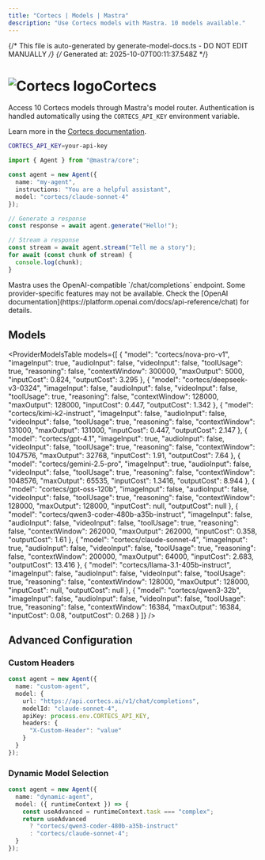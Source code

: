 ```yaml
---
title: "Cortecs | Models | Mastra"
description: "Use Cortecs models with Mastra. 10 models available."
---
```


{/* This file is auto-generated by generate-model-docs.ts - DO NOT EDIT MANUALLY */}
{/* Generated at: 2025-10-07T00:11:37.548Z */}



# <img src="https://models.dev/logos/cortecs.svg" alt="Cortecs logo" className="inline w-8 h-8 mr-2 align-middle dark:invert dark:brightness-0 dark:contrast-200" />Cortecs

Access 10 Cortecs models through Mastra's model router. Authentication is handled automatically using the `CORTECS_API_KEY` environment variable.

Learn more in the [Cortecs documentation](https://cortecs.ai).

```bash
CORTECS_API_KEY=your-api-key
```

```typescript
import { Agent } from "@mastra/core";

const agent = new Agent({
  name: "my-agent",
  instructions: "You are a helpful assistant",
  model: "cortecs/claude-sonnet-4"
});

// Generate a response
const response = await agent.generate("Hello!");

// Stream a response
const stream = await agent.stream("Tell me a story");
for await (const chunk of stream) {
  console.log(chunk);
}
```

<Callout type="info">
Mastra uses the OpenAI-compatible `/chat/completions` endpoint. Some provider-specific features may not be available. Check the [OpenAI documentation](https://platform.openai.com/docs/api-reference/chat) for details.
</Callout>

## Models

<ProviderModelsTable 
  models={[
  {
    "model": "cortecs/nova-pro-v1",
    "imageInput": true,
    "audioInput": false,
    "videoInput": false,
    "toolUsage": true,
    "reasoning": false,
    "contextWindow": 300000,
    "maxOutput": 5000,
    "inputCost": 0.824,
    "outputCost": 3.295
  },
  {
    "model": "cortecs/deepseek-v3-0324",
    "imageInput": false,
    "audioInput": false,
    "videoInput": false,
    "toolUsage": true,
    "reasoning": false,
    "contextWindow": 128000,
    "maxOutput": 128000,
    "inputCost": 0.447,
    "outputCost": 1.342
  },
  {
    "model": "cortecs/kimi-k2-instruct",
    "imageInput": false,
    "audioInput": false,
    "videoInput": false,
    "toolUsage": true,
    "reasoning": false,
    "contextWindow": 131000,
    "maxOutput": 131000,
    "inputCost": 0.447,
    "outputCost": 2.147
  },
  {
    "model": "cortecs/gpt-4.1",
    "imageInput": true,
    "audioInput": false,
    "videoInput": false,
    "toolUsage": true,
    "reasoning": false,
    "contextWindow": 1047576,
    "maxOutput": 32768,
    "inputCost": 1.91,
    "outputCost": 7.64
  },
  {
    "model": "cortecs/gemini-2.5-pro",
    "imageInput": true,
    "audioInput": false,
    "videoInput": false,
    "toolUsage": true,
    "reasoning": false,
    "contextWindow": 1048576,
    "maxOutput": 65535,
    "inputCost": 1.3416,
    "outputCost": 8.944
  },
  {
    "model": "cortecs/gpt-oss-120b",
    "imageInput": false,
    "audioInput": false,
    "videoInput": false,
    "toolUsage": true,
    "reasoning": false,
    "contextWindow": 128000,
    "maxOutput": 128000,
    "inputCost": null,
    "outputCost": null
  },
  {
    "model": "cortecs/qwen3-coder-480b-a35b-instruct",
    "imageInput": false,
    "audioInput": false,
    "videoInput": false,
    "toolUsage": true,
    "reasoning": false,
    "contextWindow": 262000,
    "maxOutput": 262000,
    "inputCost": 0.358,
    "outputCost": 1.61
  },
  {
    "model": "cortecs/claude-sonnet-4",
    "imageInput": true,
    "audioInput": false,
    "videoInput": false,
    "toolUsage": true,
    "reasoning": false,
    "contextWindow": 200000,
    "maxOutput": 64000,
    "inputCost": 2.683,
    "outputCost": 13.416
  },
  {
    "model": "cortecs/llama-3.1-405b-instruct",
    "imageInput": false,
    "audioInput": false,
    "videoInput": false,
    "toolUsage": true,
    "reasoning": false,
    "contextWindow": 128000,
    "maxOutput": 128000,
    "inputCost": null,
    "outputCost": null
  },
  {
    "model": "cortecs/qwen3-32b",
    "imageInput": false,
    "audioInput": false,
    "videoInput": false,
    "toolUsage": true,
    "reasoning": false,
    "contextWindow": 16384,
    "maxOutput": 16384,
    "inputCost": 0.08,
    "outputCost": 0.268
  }
]}
/>

## Advanced Configuration

### Custom Headers

```typescript
const agent = new Agent({
  name: "custom-agent",
  model: {
    url: "https://api.cortecs.ai/v1/chat/completions",
    modelId: "claude-sonnet-4",
    apiKey: process.env.CORTECS_API_KEY,
    headers: {
      "X-Custom-Header": "value"
    }
  }
});
```

### Dynamic Model Selection

```typescript
const agent = new Agent({
  name: "dynamic-agent",
  model: ({ runtimeContext }) => {
    const useAdvanced = runtimeContext.task === "complex";
    return useAdvanced 
      ? "cortecs/qwen3-coder-480b-a35b-instruct"
      : "cortecs/claude-sonnet-4";
  }
});
```
